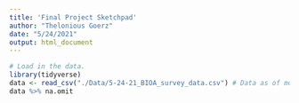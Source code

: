 ```yaml
---
title: 'Final Project Sketchpad'
author: "Thelonious Goerz"
date: "5/24/2021"
output: html_document
---
```


```r
# Load in the data. 
library(tidyverse)
data <- read_csv("./Data/5-24-21_BIOA_survey_data.csv") # Data as of monday the 24th of may 
data %>% na.omit
```

